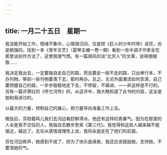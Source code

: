 ```yaml
---
---
---
```

title: 一月二十五日　星期一
---




竟没能开始工作，情绪不集中，心情很沉闷，仅是把《巨人的少年时带》读完，也是勉强的。找到一本《青年文艺》（葛琴主编一卷一期）看到一些半调子作家全在那里谈创作方法了，这使我很气愤。有一篇胡风的谈“北京人”的文章，说得很细致……

我决定我出去，一定要独自走自己的路，而且要走一般不走的路，只出单行本，不办刊物，等到一些刊物萎落下去，那时再办。总之，无论外面潮流如何澎湃，自己要把握自己的路，一步步稳稳地走下去，不停留，不躁进。——非这样是不行的。另有一篇评萧红的《呼兰河传》的，从这评中，我大略知道了此书的内容，这全是她和我讲过的。

以最大的力量，控制自己的雄心，把力量导向准备工作上去。

晚饭后，芬抱着鸣儿我们去河边看舒群滑冰，他还有这样的青春气。因为在那里的人全是我不交往的人，我独自去散步思索《第三代》。我觉得和这些人越来越不能接近，越远了。无论从感情或理性上说，我将永是走在了他们的前面。

芬在河边练声，她感到不成了，但为了快乐底缘故，我还应该鼓励她，支持她，不要泄她的气。